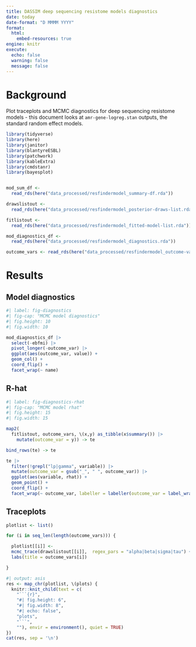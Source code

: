 ```yaml
---
title: DASSIM deep sequencing resistome models diagnostics
date: today
date-format: "D MMMM YYYY"
format:
  html:
    embed-resources: true
engine: knitr
execute:
  echo: false
  warning: false
  message: false
---
```


# Background

Plot traceplots and MCMC diagnostics for deep sequencing resistome models - this
document looks at `amr-gene-logreg.stan` outputs, the standard random effect
models.

```r

library(tidyverse)
library(here)
library(janitor)
library(blantyreESBL)
library(patchwork)
library(kableExtra)
library(cmdstanr)
library(bayesplot)


mod_sum_df <- 
  read_rds(here("data_processed/resfindermodel_summary-df.rda"))

drawslistout <- 
  read_rds(here("data_processed/resfindermodel_posterior-draws-list.rda"))

fitlistout <-
  read_rds(here("data_processed/resfindermodel_fitted-model-list.rda"))

mod_diagnostics_df <-
  read_rds(here("data_processed/resfindermodel_diagnostics.rda"))

outcome_vars <- read_rds(here("data_processed/resfindermodel_outcome-vars.rda"))

```

# Results

## Model diagnostics

```r
#| label: fig-diagnostics
#| fig-cap: "MCMC model diagnostics"
#| fig.height: 10
#| fig.width: 10

mod_diagnostics_df |>
  select(-ebfmi) |>
  pivot_longer(-outcome_var) |>
  ggplot(aes(outcome_var, value)) +
  geom_col() +
  coord_flip() + 
  facet_wrap(~ name)

```
## R-hat

```r
#| label: fig-diagnostics-rhat
#| fig-cap: "MCMC model rhat"
#| fig.height: 15
#| fig.width: 15

map2(
  fitlistout, outcome_vars, \(x,y) as_tibble(x$summary()) |> 
    mutate(outcome_var = y)) -> te

bind_rows(te) -> te

te |> 
  filter(!grepl("lp|gamma", variable)) |>
  mutate(outcome_var = gsub("_", " ", outcome_var)) |>
  ggplot(aes(variable, rhat)) +
  geom_point() +
  coord_flip() +
  facet_wrap(~ outcome_var, labeller = labeller(outcome_var = label_wrap_gen(25))) 

```

## Traceplots

```r
plotlist <- list()

for (i in seq_len(length(outcome_vars))) {

  plotlist[[i]] <- 
  mcmc_trace(drawslistout[[i]],  regex_pars = "alpha|beta|sigma|tau") +
  labs(title = outcome_vars[i])

}


```


```r
#| output: asis
res <- map_chr(plotlist, \(plots) {
  knitr::knit_child(text = c(
    "```{r}",
    "#| fig.height: 6",
    "#| fig.width: 8",
    "#| echo: false",
    "plots",
    "```",
    ""), envir = environment(), quiet = TRUE)
})
cat(res, sep = '\n')
```
